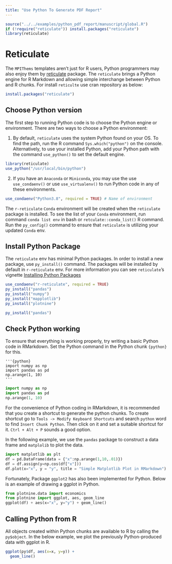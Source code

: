 ```yaml
---
title: "Use Python To Generate PDF Report"
---
```




```r
source("../../examples/python_pdf_report/manuscript/global.R")
if (!require("reticulate")) install.packages("reticulate")
library(reticulate)
```

# Reticulate

The `MPIThems` templates aren't just for R users, Python programmers may also enjoy them
by [reticulate](https://rstudio.github.io/reticulate/index.html) package.
The `reticulate` brings a Python engine for R Markdown and allowing  simple interchange between Python and R chunks.
For install `reticulte` use cran repository as below:

```r
install.packages("reticulate")
```

## Choose Python version

The first step to running Python code is to choose the Python engine or environment. There are two ways to choose a Python environment:

1. By default, `reticulate` uses the system Python found on your OS. To find the path, run the R command `Sys.which("python")` on the console.
Alternatively, to use your installed Python, add your Python path with the command `use_python()` to set the default engine.

```r
library(reticulate)
use_python("/usr/local/bin/python")
```

2. If you have an `Anaconda` or `Miniconda`, you may use the use `use_condaenv()` or use `use_virtualenv()` to run Python code in any of these environments.

```r
use_condaenv("Python3.8", required = TRUE) # Name of environment
```

The `r-reticulate` `Conda` environment will be created when the `reticulate` package is installed.
To see the list of your `Conda` environment, run command `conda list env` in bash or `retculate::conda_list()` R command.
Run the `py_config()` command to ensure that `reticulate` is utilizing your updated `Conda` env.

## Install Python Package

The `reticulate` env has minimal Python packages. In order to install a new package, use `py_install()` command. The packages will be installed by default in `r-reticulate` env.
For more information you can see `reticulate`'s vignette [Installing Python Packages](https://rstudio.github.io/reticulate/articles/python_packages.html)

```r
use_condaenv("r-reticulate", required = TRUE)
py_install("pandas")
py_install("numpy")
py_install("mapplotlib")
py_install("plotnine")
```

```r
py_install("pandas")
```

## Check Python working

To ensure that everything is working properly, try writing a basic Python code in RMarkdown. 
Set the Python command in the Python chunk `{python}` for this.

```
'''{python}
import numpy as np
import pandas as pd
np.arange(1, 10)
'''
```

```python
import numpy as np
import pandas as pd
np.arange(1, 10)
```

For the convenience of Python coding in RMarkdown, it is recommended that you create a shortcut to generate the python chunks.
To create shortcut go to `Tools -> Modify Keyboard Shortcuts` and search `python` word to find `Insert Chunk Python`. 
Then click on it and set a suitable shortcut for it. `Ctrl + Alt + P` sounds a good option. 

In the following example, we use the `pandas` package to construct a data frame and `matplolib` to plot the data.

```python
import matplotlib as plt
df = pd.DataFrame(data = {"x":np.arange(1,10,.01)})
df = df.assign(y=np.cos(df["x"]))
df.plot(x="x", y = "y", title = "Simple Matplotlib Plot in RMarkdown")
```

Fortunately, Package `ggplot2` has also been implemented for Python. 
Below is an example of drawing a ggplot in Python.

```python
from plotnine.data import economics
from plotnine import ggplot, aes, geom_line
ggplot(df) + aes(x="x", y="y") + geom_line()
```

## Calling Python from R

All objects created within Python chunks are available to R by calling the `py$object`. 
In the below example, we plot the previously Python-produced data with ggplot in R.


```r
ggplot(py$df, aes(x=x, y=y)) + 
  geom_line()
```

